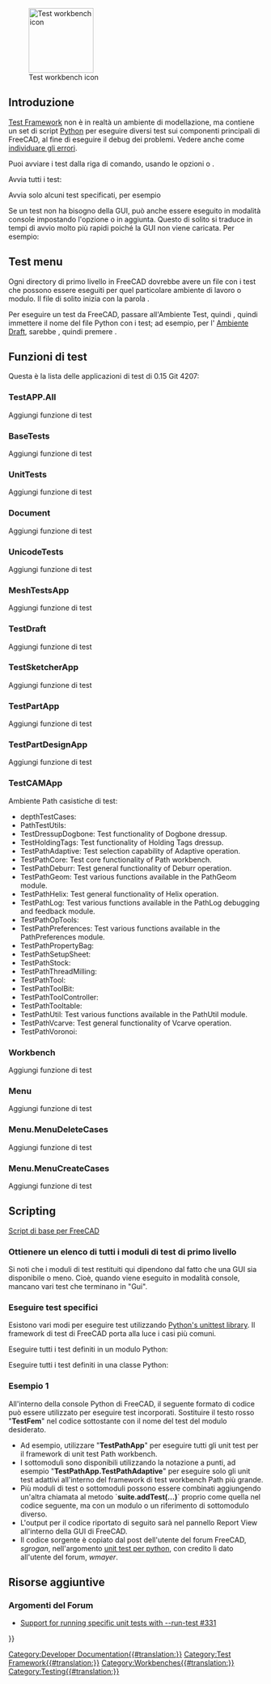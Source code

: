 <languages/>

{{Docnav/it
|[[Debugging/it|Debugging]]
|[[FreeCAD_Build_Tool/it|Strumento di compilazione di FreeCAD]]
}}

[[Image:Workbench_Test.svg|thumb|128px|Test workbench icon]]

{{TOCright}}

<span id="Introduction"></span>
== Introduzione ==

[[Testing/it|Test Framework]] non è in realtà un ambiente di modellazione, ma contiene un set di script [[Python/it|Python]] per eseguire diversi test sui componenti principali di FreeCAD, al fine di eseguire il debug dei problemi. Vedere anche come [[debugging/it|individuare gli errori]].

Puoi avviare i test dalla riga di comando, usando le opzioni {{incode|-t}} o {{incode|--run-test}}.

Avvia tutti i test:

{{Code|code=
freecad --run-test 0
}}

Avvia solo alcuni test specificati, per esempio

{{Code|code=
freecad -t TestDraft
}}

Se un test non ha bisogno della GUI, può anche essere eseguito in modalità console impostando l'opzione {{incode|-c}} o {{incode|--console}} in aggiunta. Questo di solito si traduce in tempi di avvio molto più rapidi poiché la GUI non viene caricata. Per esempio:

{{Code|code=
freecad -c -t TestPartDesignApp
}}

== Test menu ==

Ogni directory di primo livello in FreeCAD dovrebbe avere un file con i test che possono essere eseguiti per quel particolare ambiente di lavoro o modulo. Il file di solito inizia con la parola {{incode|Test}}.

Per eseguire un test da FreeCAD, passare all'Ambiente Test, quindi {{MenuCommand|Test commands → TestToolsGui → Self test → Select test name}}, quindi immettere il nome del file Python con i test; ad esempio, per l' [[Draft Workbench/it| Ambiente Draft]], sarebbe {{MenuCommand|TestDraft}}, quindi premere {{Button|Start}}.

<span id="Test_functions"></span>
== Funzioni di test ==

Questa è la lista delle applicazioni di test di 0.15 Git 4207:

=== TestAPP.All ===

Aggiungi funzione di test

=== BaseTests ===

Aggiungi funzione di test

=== UnitTests ===

Aggiungi funzione di test

=== Document ===

Aggiungi funzione di test

=== UnicodeTests ===

Aggiungi funzione di test

=== MeshTestsApp ===

Aggiungi funzione di test

=== TestDraft ===

Aggiungi funzione di test

=== TestSketcherApp ===

Aggiungi funzione di test

=== TestPartApp ===

Aggiungi funzione di test

=== TestPartDesignApp ===

Aggiungi funzione di test

=== TestCAMApp ===

Ambiente Path casistiche di test:
* depthTestCases: 
* PathTestUtils: 
* TestDressupDogbone: Test functionality of Dogbone dressup.
* TestHoldingTags: Test functionality of Holding Tags dressup.
* TestPathAdaptive: Test selection capability of Adaptive operation.
* TestPathCore: Test core functionality of Path workbench.
* TestPathDeburr: Test general functionality of Deburr operation.
* TestPathGeom: Test various functions available in the PathGeom module.
* TestPathHelix: Test general functionality of Helix operation.
* TestPathLog: Test various functions available in the PathLog debugging and feedback module.
* TestPathOpTools: 
* TestPathPreferences: Test various functions available in the PathPreferences module.
* TestPathPropertyBag: 
* TestPathSetupSheet: 
* TestPathStock: 
* TestPathThreadMilling: 
* TestPathTool: 
* TestPathToolBit: 
* TestPathToolController: 
* TestPathTooltable: 
* TestPathUtil: Test various functions available in the PathUtil module.
* TestPathVcarve: Test general functionality of Vcarve operation.
* TestPathVoronoi:

=== Workbench ===

Aggiungi funzione di test

=== Menu ===

Aggiungi funzione di test

=== Menu.MenuDeleteCases ===

Aggiungi funzione di test

=== Menu.MenuCreateCases ===

Aggiungi funzione di test

==Scripting==

{{Emphasis|Vedere anche:}} [[FreeCAD_Scripting_Basics/it|Script di base per FreeCAD]]

<span id="Get_a_list_of_all_top-level_test_modules"></span>
===Ottienere un elenco di tutti i moduli di test di primo livello===

{{Code|code=
FreeCAD.__unit_test__
}}

Si noti che i moduli di test restituiti qui dipendono dal fatto che una GUI sia disponibile o meno. Cioè, quando viene eseguito in modalità console, mancano vari test che terminano in "Gui".

<span id="Run_specific_tests"></span>
===Eseguire test specifici===

Esistono vari modi per eseguire test utilizzando [https://docs.python.org/3/library/unittest.html Python's unittest library]. Il framework di test di FreeCAD porta alla luce i casi più comuni.

Eseguire tutti i test definiti in un modulo Python:
{{Code|code=
import Test, TestFemApp
Test.runTestsFromModule(TestFemApp)
}}

Eseguire tutti i test definiti in una classe Python:
{{Code|code=
import Test, femtest.app.test_solver_calculix
Test.runTestsFromClass(femtest.app.test_solver_calculix.TestSolverCalculix)
}}

<span id="Example_1"></span>
===Esempio 1===

All'interno della console Python di FreeCAD, il seguente formato di codice può essere utilizzato per eseguire test incorporati. Sostituire il testo rosso "'''TestFem'''" nel codice sottostante con il nome del test del modulo desiderato.
* Ad esempio, utilizzare "'''TestPathApp'''" per eseguire tutti gli unit test per il framework di unit test Path workbench.
* I sottomoduli sono disponibili utilizzando la notazione a punti, ad esempio "'''TestPathApp.TestPathAdaptive'''" per eseguire solo gli unit test adattivi all'interno del framework di test workbench Path più grande.
* Più moduli di test o sottomoduli possono essere combinati aggiungendo un'altra chiamata al metodo `'''suite.addTest(...)'''` proprio come quella nel codice seguente, ma con un modulo o un riferimento di sottomodulo diverso.
* L'output per il codice riportato di seguito sarà nel pannello Report View all'interno della GUI di FreeCAD.
* Il codice sorgente è copiato dal post dell'utente del forum FreeCAD, ''sgrogan'', nell'argomento [https://forum.freecad.org/viewtopic.php?style=3&p=153251#p153251 unit test per python], con credito lì dato all'utente del forum, ''wmayer''.

{{Code|code=
import unittest
suite = unittest.TestSuite()
suite.addTest(unittest.defaultTestLoader.loadTestsFromName("TestFem"))
r = unittest.TextTestRunner()
r.run(suite)
}}

<span id="Additional_Resources"></span>
==Risorse aggiuntive==

<span id="Forum_Topics"></span>
===Argomenti del Forum===

* [https://forum.freecad.org/viewtopic.php?style=3&f=27&t=18379 Support for running specific unit tests with --run-test #331]


{{Docnav/it
|[[Debugging/it|Debugging]]
|[[FreeCAD_Build_Tool/it|Strumento di compilazione di FreeCAD]]
}}

<!--T:21-->
{{Userdocnavi{{#translation:}}}}
[[Category:Developer Documentation{{#translation:}}]]
[[Category:Test Framework{{#translation:}}]]
[[Category:Workbenches{{#translation:}}]]
[[Category:Testing{{#translation:}}]]